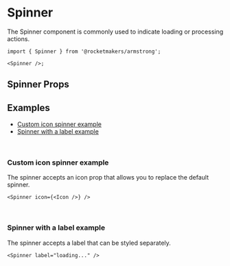 

<Meta title="Components/Spinner" component={Spinner} />

# Spinner

The Spinner component is commonly used to indicate loading or processing actions.

<Canvas of={SpinnerStories.Default} layout="centered" sourceState="none" />

```tsx
import { Spinner } from '@rocketmakers/armstrong';

<Spinner />;
```

## Spinner Props

<ArgTypes of={Spinner} />

## Examples

- [Custom icon spinner example](#icon)
- [Spinner with a label example](#label)

<br />

### <a name="icon">Custom icon spinner example</a>

The spinner accepts an icon prop that allows you to replace the default spinner.

<Canvas of={SpinnerStories.CustomIcon} layout="centered" sourceState="none" />

```tsx
<Spinner icon={<Icon />} />
```

<br />

### <a name="label">Spinner with a label example</a>

The spinner accepts a label that can be styled separately.

<Canvas of={SpinnerStories.Labelled} layout="centered" sourceState="none" />

```tsx
<Spinner label="loading..." />
```
